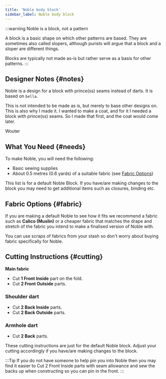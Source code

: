 ```yaml
---
title: 'Noble body block'
sidebar_label: Noble body block
---
```


<DesignInfo design="noble" />

:::warning Noble is a block, not a pattern

A block is a basic shape on which other patterns are based. They are sometimes
also called slopers, although purists will argue that a block and a sloper are
different things.

Blocks are typically not made as-is but rather serve as a basis for other patterns.
:::

## Designer Notes {#notes}

Noble is a design for a block with prince(ss) seams instead of darts. It is
based on `bella`.

This is not intended to be made as is, but merely to base other designs on.
This is also why I made it. I wanted to make a coat, and for it I needed a
block with prince(ss) seams. So I made that first, and the coat would come
later.

Wouter

## What You Need {#needs}

To make Noble, you will need the following:

- Basic sewing supplies
- About 0.5 metres (0.6 yards) of a suitable fabric (see [Fabric
  Options](#fabric))

This list is for a default Noble Block. If you have/are making changes to the
block you may need to get additional items such as closures, binding etc.

## Fabric Options {#fabric}

If you are making a default Noble to see how it fits we recommend a fabric such
as **Calico (Muslin)** or a cheaper fabric that matches the drape and stretch
of the fabric you intend to make a finalised version of Noble with.

You can use scraps of fabrics from your stash so don't worry about buying
fabric specifically for Noble.

## Cutting Instructions {#cutting}

**Main fabric**

- Cut **1 Front Inside** part on the fold.
- Cut **2 Front Outside** parts.

### Shoulder dart

- Cut **2 Back Inside** parts.
- Cut **2 Back Outside** parts.

### Armhole dart

- Cut **2 Back** parts.

These cutting instructions are just for the default Noble block. Adjust your cutting accordingly if you have/are making changes to the block.

:::Tip
If you do not have someone to help pin you into Noble then you may find it
easier to Cut 2 Front Inside parts with seam allowance and sew the backs up
when constructing so you can pin in the front.
:::
